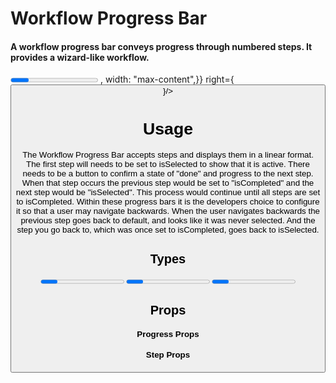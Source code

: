 
<Meta title="Elements|Workflow Progress Bar" component={Progress} />

# Workflow Progress Bar

#### A workflow progress bar conveys progress through numbered steps. It provides a wizard-like workflow. 

<Preview withToolbar>
<Story name="Standard">
<Grid columns="1">
  <Progress>
        <Step isComplete title="Task" description="this is what you do" />
        <Step isComplete title="Task" description="this is what you do" />
        <Step isSelected title="Task" description="this is what you do" />
        <Step title="Task" description="this is what you do" />
        <Step title="Task" description="this is what you do" />
    </Progress>
    <Bar padding="2x" 
    left={{content: <Button label="Back"/>,
    width: "max-content",}}
    right={<Button label="Next" isSolid/>}/>
  </Grid>
  </Story>
</Preview>

# Usage

The Workflow Progress Bar accepts steps and displays them in a linear format. The first step will needs to be set to isSelected to show that it is active. There needs to be a button to confirm a state of "done" and progress to the next step. When that step occurs the previous step would be set to "isCompleted" and the next step would be "isSelected". This process would continue until all steps are set to isCompleted. 
Within these progress bars it is the developers choice to configure it so that a user may navigate backwards. When the user navigates backwards the previous step goes back to default, and looks like it was never selected. And the step you go back to, which was once set to isCompleted, goes back to isSelected.

## Types


<Preview withToolbar>
<Story name="Types">
<Grid columns="1" gap="4xl">
  <Progress>
        <Step isSelected title="Task"  />
        <Step  title="Task"  />
        <Step  title="Task"  />
        <Step title="Task"  />
        <Step title="Task"  />
    </Progress>
    <Progress>
        <Step isComplete title="Task"  />
        <Step isComplete title="Task"  />
        <Step isSelected title="Task"  />
        <Step title="Task"  />
        <Step title="Task"  />
    </Progress>
    <Progress>
        <Step isComplete title="Task"  />
        <Step isComplete title="Task"  />
        <Step isComplete title="Task"  />
        <Step isComplete title="Task"  />
        <Step isComplete title="Task"  />
    </Progress>
    </Grid>
  </Story>
</Preview>

## Props

#### Progress Props
<Props of={Progress} />

#### Step Props
<Props of={Step} />